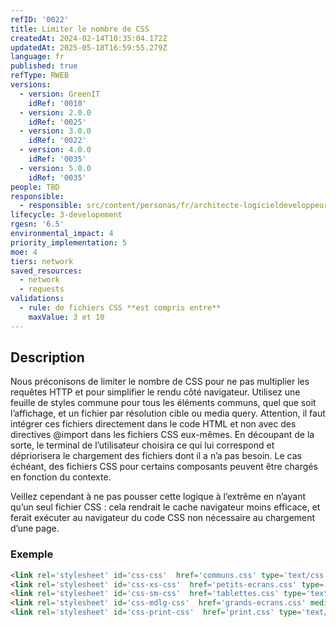 ```yaml
---
refID: '0022'
title: Limiter le nombre de CSS
createdAt: 2024-02-14T10:35:04.172Z
updatedAt: 2025-05-18T16:59:55.279Z
language: fr
published: true
refType: RWEB
versions:
  - version: GreenIT
    idRef: '0010'
  - version: 2.0.0
    idRef: '0025'
  - version: 3.0.0
    idRef: '0022'
  - version: 4.0.0
    idRef: '0035'
  - version: 5.0.0
    idRef: '0035'
people: TBD
responsible:
  - responsible: src/content/personas/fr/architecte-logicieldeveloppeur.mdx
lifecycle: 3-developement
rgesn: '6.5'
environmental_impact: 4
priority_implementation: 5
moe: 4
tiers: network
saved_resources:
  - network
  - requests
validations:
  - rule: de fichiers CSS **est compris entre**
    maxValue: 3 et 10
---
```


## Description

Nous préconisons de limiter le nombre de CSS pour ne pas multiplier les requêtes HTTP et pour simplifier le rendu côté navigateur. Utilisez une feuille de styles commune pour tous les éléments communs, quel que soit l’affichage, et un fichier par résolution cible ou media query. Attention, il faut intégrer ces fichiers directement dans le code HTML et non avec des directives @import dans les fichiers CSS eux-mêmes. En découpant de la sorte, le terminal de l’utilisateur choisira ce qui lui correspond et dépriorisera le chargement des fichiers dont il a n’a pas besoin. Le cas échéant, des fichiers CSS pour certains composants peuvent être chargés en fonction du contexte.

Veillez cependant à ne pas pousser cette logique à l’extrême en n’ayant qu’un seul fichier CSS : cela rendrait le cache navigateur moins efficace, et ferait exécuter au navigateur du code CSS non nécessaire au chargement d’une page.

### Exemple

```html
<link rel='stylesheet' id='css-css'  href='communs.css' type='text/css' media='all' />
<link rel='stylesheet' id='css-xs-css'  href='petits-ecrans.css' type='text/css' media='(max-width: 959px)' />
<link rel='stylesheet' id='css-sm-css'  href='tablettes.css' type='text/css' media='(min-width: 768px)' />
<link rel='stylesheet' id='css-mdlg-css'  href='grands-ecrans.css' media='(min-width: 960px)' />
<link rel='stylesheet' id='css-print-css'  href='print.css' type='text/css' media='print' />
```
